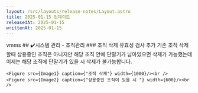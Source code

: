 ```yaml
---
layout: /src/layouts/release-notes/Layout.astro
title: 2025-01-15 업데이트
releasedAt: 2025-01-15
writtenAt: 2025-01-15
---
```




<Frame>
    <Badge style={'web'}>vmms</Badge>
    ## ✔️시스템 관리 - 조직관리
    ### 조직 삭제 유효성 검사 추가
            기존 조직 삭제할때 상용중인 조직은 아니지만 해당 조직 안에 단말기가 남아있으면 삭제가 가능했는데 이제는 해당 조직에 단말기가 있을 시 삭제가 불가능합니다.
    <br/>


    <Figure src={Image1} caption={"조직 삭제"} width={1000}/><br />
    <Figure src={Image2} caption={"상용중인 조직이 있을 시 "} width={600}/><br />

</Frame>

